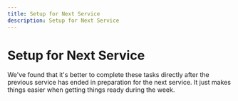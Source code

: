 ```yaml
---
title: Setup for Next Service
description: Setup for Next Service
---
```



# Setup for Next Service

<Callout type="info">
    We've found that it's better to complete these tasks directly after the previous service has ended in preparation for the next service. It just makes things easier when getting things ready during the week.
</Callout>